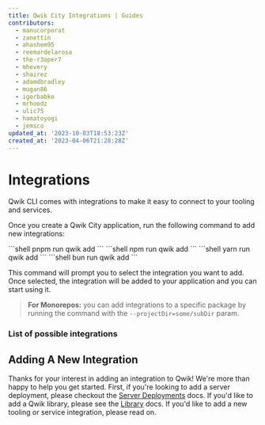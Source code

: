 ```yaml
---
title: Qwik City Integrations | Guides
contributors:
  - manucorporat
  - zanettin
  - ahashem95
  - reemardelarosa
  - the-r3aper7
  - mhevery
  - shairez
  - adamdbradley
  - mugan86
  - igorbabko
  - mrhoodz
  - ulic75
  - hamatoyogi
  - jemsco
updated_at: '2023-10-03T18:53:23Z'
created_at: '2023-04-06T21:28:28Z'
---
```




# Integrations

Qwik CLI comes with integrations to make it easy to connect to your tooling and services.

Once you create a Qwik City application, run the following command to add new integrations:


<PackageManagerTabs>
<span q:slot="pnpm">
```shell
pnpm run qwik add
```
</span>
<span q:slot="npm">
```shell
npm run qwik add
```
</span>
<span q:slot="yarn">
```shell
yarn run qwik add
```
</span>
<span q:slot="bun">
```shell
bun run qwik add
```
</span>
</PackageManagerTabs>

This command will prompt you to select the integration you want to add. Once selected, the integration will be added to your application and you can start using it.

> **For Monorepos:** you can add integrations to a specific package by running the command with the `--projectDir=some/subDir` param.

### List of possible integrations

<IntegrationsList />

## Adding A New Integration

Thanks for your interest in adding an integration to Qwik! We're more than happy to help you get started. First, if you're looking to add a server deployment, please checkout the [Server Deployments](/docs/deployments/index.mdx#add-a-new-deployment) docs. If you'd like to add a Qwik library, please see the [Library](/docs/(qwik)/advanced/library/index.mdx) docs. If you'd like to add a new tooling or service integration, please read on.

